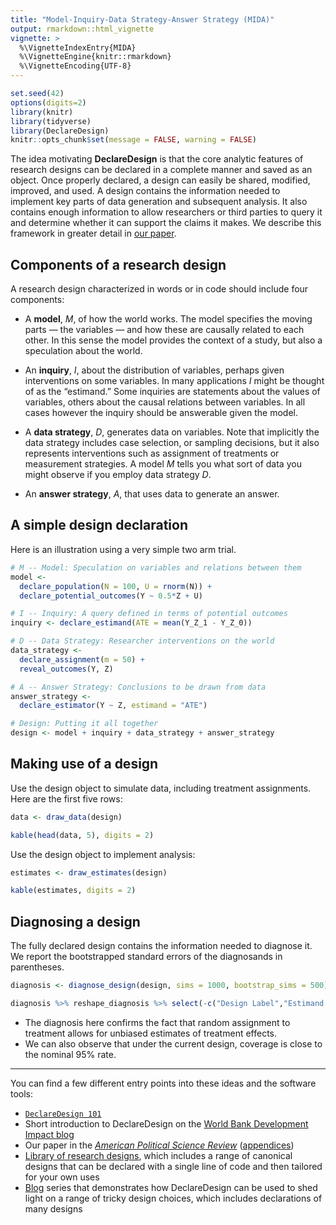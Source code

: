 ```yaml
---
title: "Model-Inquiry-Data Strategy-Answer Strategy (MIDA)"
output: rmarkdown::html_vignette
vignette: >
  %\VignetteIndexEntry{MIDA}
  %\VignetteEngine{knitr::rmarkdown}
  %\VignetteEncoding{UTF-8}
---
```


```r
set.seed(42)
options(digits=2)
library(knitr)
library(tidyverse)
library(DeclareDesign)
knitr::opts_chunk$set(message = FALSE, warning = FALSE)
```

The idea motivating **DeclareDesign** is that the core analytic features of research designs can be declared in a complete manner and saved as an object. Once properly declared, a design can easily be shared, modified, improved, and used. A design contains the information needed to implement key parts of data generation and subsequent analysis. It also contains enough information to allow researchers or third parties to query it and determine whether it can support the claims it makes. We describe this framework in greater detail in [our paper](https://declaredesign.org/declare.pdf).

## Components of a research design

A research design characterized in words or in code should include four components:

- A **model**, *M*, of how the world works. The model specifies the moving parts --- the variables --- and how these are causally related to each other. In this sense the model provides the context of a study, but also a speculation about the world.    

- An **inquiry**, *I*, about the distribution of variables, perhaps given interventions on some variables.  In many applications *I* might be thought of as the "estimand." Some inquiries are statements about the values of variables, others about the causal relations between variables. In all cases however the inquiry should be answerable given the model.   

- A **data strategy**, *D*, generates data on variables.  Note that implicitly the data strategy includes case selection, or sampling decisions, but it also represents interventions such as assignment of treatments or measurement strategies. A model *M* tells you what sort of data you might observe if you employ data strategy *D*.

- An **answer strategy**, *A*, that uses data to generate an answer.  

## A simple design declaration

Here is an illustration using a very simple two arm trial.

```r
# M -- Model: Speculation on variables and relations between them
model <- 
  declare_population(N = 100, U = rnorm(N)) +
  declare_potential_outcomes(Y ~ 0.5*Z + U)

# I -- Inquiry: A query defined in terms of potential outcomes
inquiry <- declare_estimand(ATE = mean(Y_Z_1 - Y_Z_0))

# D -- Data Strategy: Researcher interventions on the world
data_strategy <- 
  declare_assignment(m = 50) +
  reveal_outcomes(Y, Z)

# A -- Answer Strategy: Conclusions to be drawn from data
answer_strategy <- 
  declare_estimator(Y ~ Z, estimand = "ATE")

# Design: Putting it all together
design <- model + inquiry + data_strategy + answer_strategy
```

## Making use of a design

Use the design object to simulate data, including treatment assignments. Here are the first five rows:

```r
data <- draw_data(design)
```
```r
kable(head(data, 5), digits = 2)
```

Use the design object to implement analysis:

```r
estimates <- draw_estimates(design)
```

```r
kable(estimates, digits = 2)
```

## Diagnosing a design

The fully declared design contains the information needed to diagnose it. We report the bootstrapped standard errors of the diagnosands in parentheses.

```r
diagnosis <- diagnose_design(design, sims = 1000, bootstrap_sims = 500)
```

```r
diagnosis %>% reshape_diagnosis %>% select(-c("Design Label","Estimand Label","Estimator Label","Term")) %>%  kable(digits = 2)
```

- The diagnosis here confirms the fact that random assignment to treatment allows for unbiased estimates of treatment effects.
- We can also observe that under the current design, coverage is close to the nominal 95% rate.

----

You can find a few different entry points into these ideas and the software tools:

- [`DeclareDesign 101`](https://declaredesign.org/getting-started.html)
- Short introduction to DeclareDesign on the [World Bank Development Impact blog](https://blogs.worldbank.org/impactevaluations/declaring-and-diagnosing-research-designs)
- Our paper in the [*American Political Science Review*](/declare.pdf) ([appendices](/declare_SI.pdf))
- [Library of research designs](r/designlibrary/), which includes a range of canonical designs that can be declared with a single line of code and then tailored for your own uses
- [Blog](/blog.html) series that demonstrates how DeclareDesign can be used to shed light on a range of tricky design choices, which includes declarations of many designs 

